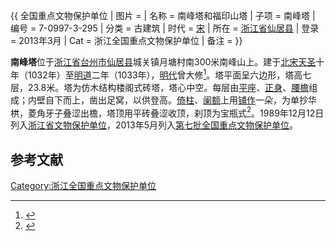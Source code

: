
{{ 全国重点文物保护单位
| 图片 = 
| 名称 = 南峰塔和福印山塔
| 子项 = 南峰塔
| 编号 = 7-0997-3-295
| 分类 = 古建筑
| 时代 = [[宋代|宋]]
| 所在 = [[浙江省|浙江省]][[仙居县|仙居县]]
| 登录 = 2013年3月
| Cat = 浙江全国重点文物保护单位
| 备注 ={{maplink|frame=yes|plain=yes|type=point|frame-lat=28.84730|frame-long=120.74449|zoom=16|coord={{coord|28.84730|120.74449}}}}
}}

'''南峰塔'''位于[[浙江省|浙江省]][[台州市|台州市]][[仙居县|仙居县]]城关镇月塘村南300米南峰山上。建于[[北宋|北宋]][[天圣|天圣]]十年（1032年）至[[明道_(北宋)|明道]]二年（1033年），[[明代|明代]]曾大修<ref>{{cite book |author=顾延培，吴熙棠主编 |coauthors= |title=《中国古塔鉴赏》 |year=1996 |publisher=同济大学出版社 |location= |isbn=7-5608-1430-1 }}</ref>。塔平面呈六边形，塔高七层，23.8米。塔为仿木结构楼阁式砖塔，塔心中空。每层由[[平座|平座]]、[[正身|正身]]、[[腰檐|腰檐]]组成；内壁自下而上，凿出足窝，以供登高。[[倚柱|倚柱]]、[[阑额|阑额]]上用[[铺作|铺作]]一朵，为单抄华栱，菱角牙子叠涩出檐，塔顶用平砖叠涩收顶，刹顶为宝瓶式<ref>{{cite web |url=http://www.zjww.gov.cn/unit/2006-03-01/56135478.shtml |language= |title=南峰塔、福印山塔 |publisher=浙江省文物局 |date= |accessdate= |archive-url=https://web.archive.org/web/20130630071210/http://www.zjww.gov.cn/unit/2006-03-01/56135478.shtml |archive-date=2013-06-30 |dead-url=yes }}</ref>。1989年12月12日列入[[浙江省文物保护单位|浙江省文物保护单位]]，2013年5月列入[[第七批全国重点文物保护单位|第七批全国重点文物保护单位]]。

==参考文献==
{{reflist}}
{{浙江全国重点文物保护单位}}
[[Category:浙江全国重点文物保护单位|Category:浙江全国重点文物保护单位]]